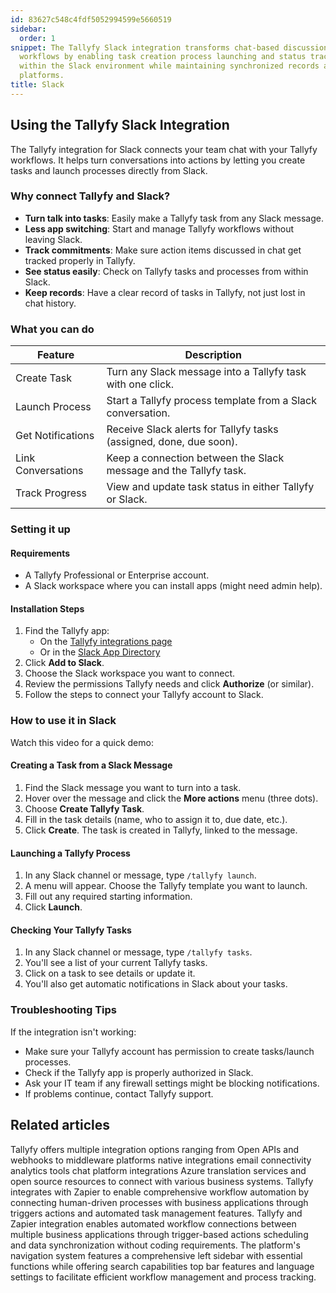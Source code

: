```yaml
---
id: 83627c548c4fdf5052994599e5660519
sidebar:
  order: 1
snippet: The Tallyfy Slack integration transforms chat-based discussions into structured
  workflows by enabling task creation process launching and status tracking directly
  within the Slack environment while maintaining synchronized records across both
  platforms.
title: Slack
---
```


## Using the Tallyfy Slack Integration

The Tallyfy integration for Slack connects your team chat with your Tallyfy workflows. It helps turn conversations into actions by letting you create tasks and launch processes directly from Slack.

### Why connect Tallyfy and Slack?

- **Turn talk into tasks**: Easily make a Tallyfy task from any Slack message.
- **Less app switching**: Start and manage Tallyfy workflows without leaving Slack.
- **Track commitments**: Make sure action items discussed in chat get tracked properly in Tallyfy.
- **See status easily**: Check on Tallyfy tasks and processes from within Slack.
- **Keep records**: Have a clear record of tasks in Tallyfy, not just lost in chat history.

### What you can do

| Feature            | Description                                                          |
|--------------------|----------------------------------------------------------------------|
| Create Task        | Turn any Slack message into a Tallyfy task with one click.          |
| Launch Process     | Start a Tallyfy process template from a Slack conversation.        |
| Get Notifications  | Receive Slack alerts for Tallyfy tasks (assigned, done, due soon). |
| Link Conversations | Keep a connection between the Slack message and the Tallyfy task.    |
| Track Progress     | View and update task status in either Tallyfy or Slack.              |

### Setting it up

#### Requirements

- A Tallyfy Professional or Enterprise account.
- A Slack workspace where you can install apps (might need admin help).

#### Installation Steps

1. Find the Tallyfy app:
   - On the [Tallyfy integrations page](https://tallyfy.com/integrations/)
   - Or in the [Slack App Directory](https://slack.com/apps/AF15436JJ-tallyfy)
2. Click **Add to Slack**.
3. Choose the Slack workspace you want to connect.
4. Review the permissions Tallyfy needs and click **Authorize** (or similar).
5. Follow the steps to connect your Tallyfy account to Slack.

### How to use it in Slack

Watch this video for a quick demo:

<lite-vimeo videoid="348671293"></lite-vimeo>

#### Creating a Task from a Slack Message

1. Find the Slack message you want to turn into a task.
2. Hover over the message and click the **More actions** menu (three dots).
3. Choose **Create Tallyfy Task**.
4. Fill in the task details (name, who to assign it to, due date, etc.).
5. Click **Create**. The task is created in Tallyfy, linked to the message.

#### Launching a Tallyfy Process

1. In any Slack channel or message, type `/tallyfy launch`.
2. A menu will appear. Choose the Tallyfy template you want to launch.
3. Fill out any required starting information.
4. Click **Launch**.

#### Checking Your Tallyfy Tasks

1. In any Slack channel or message, type `/tallyfy tasks`.
2. You'll see a list of your current Tallyfy tasks.
3. Click on a task to see details or update it.
4. You'll also get automatic notifications in Slack about your tasks.

### Troubleshooting Tips

If the integration isn't working:
- Make sure your Tallyfy account has permission to create tasks/launch processes.
- Check if the Tallyfy app is properly authorized in Slack.
- Ask your IT team if any firewall settings might be blocking notifications.
- If problems continue, contact Tallyfy support.


## Related articles
<CardGrid>
<LinkTitleCard header="<b>Pro > Integrations</b>" href="/products/pro/integrations/" > Tallyfy offers multiple integration options ranging from Open APIs and webhooks to middleware platforms native integrations email connectivity analytics tools chat platform integrations Azure translation services and open source resources to connect with various business systems. </LinkTitleCard>
<LinkTitleCard header="<b>Zapier > Tallyfy & Zapier</b>" href="/products/pro/integrations/middleware/zapier/how-can-i-improve-task-management-with-tallyfy/" > Tallyfy integrates with Zapier to enable comprehensive workflow automation by connecting human-driven processes with business applications through triggers actions and automated task management features. </LinkTitleCard>
<LinkTitleCard header="<b>Middleware > Zapier</b>" href="/products/pro/integrations/middleware/zapier/" > Tallyfy and Zapier integration enables automated workflow connections between multiple business applications through trigger-based actions scheduling and data synchronization without coding requirements. </LinkTitleCard>
<LinkTitleCard header="<b>Tutorials > Navigate Tallyfy</b>" href="/products/pro/tutorials/navigate-tallyfy/" > The platform's navigation system features a comprehensive left sidebar with essential functions while offering search capabilities top bar features and language settings to facilitate efficient workflow management and process tracking. </LinkTitleCard>
</CardGrid>